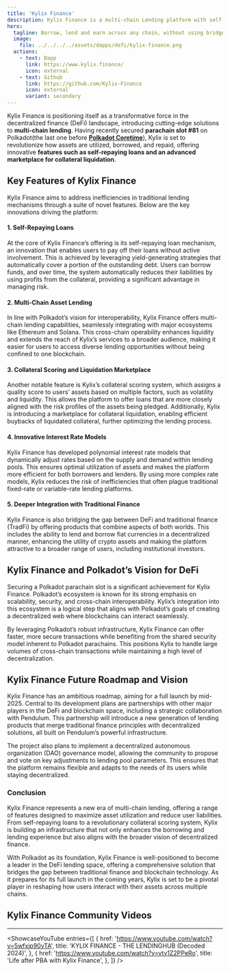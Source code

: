 ```yaml
---
title: 'Kylix Finance'
description: Kylix Finance is a multi-chain Lending platform with self-repaying loans and a marketplace for Collateral Liquidation.
hero:
  tagline: Borrow, lend and earn across any chain, without using bridges.
  image: 
    file: ../../../../assets/dapps/defi/kylix-finance.png
  actions:
    - text: Dapp
      link: https://www.kylix.finance/
      icon: external
    - text: Github
      link: https://github.com/Kylix-Finance
      icon: external
      variant: secondary
---
```



Kylix Finance is positioning itself as a transformative force in the decentralized finance (DeFi) landscape, introducing cutting-edge solutions to **multi-chain lending**. Having recently secured **parachain slot #81** on Polkadot(the last one before **[Polkadot Coretime](https://dablock.com/guides/what-is-polkadot-agile-coretime/)**), Kylix is set to revolutionize how assets are utilized, borrowed, and repaid, offering innovative **features such as self-repaying loans and an advanced marketplace for collateral liquidation**.

## Key Features of Kylix Finance
Kylix Finance aims to address inefficiencies in traditional lending mechanisms through a suite of novel features. Below are the key innovations driving the platform:

#### 1. **Self-Repaying Loans**
At the core of Kylix Finance’s offering is its self-repaying loan mechanism, an innovation that enables users to pay off their loans without active involvement. This is achieved by leveraging yield-generating strategies that automatically cover a portion of the outstanding debt. Users can borrow funds, and over time, the system automatically reduces their liabilities by using profits from the collateral, providing a significant advantage in managing risk.

#### 2. **Multi-Chain Asset Lending**
In line with Polkadot’s vision for interoperability, Kylix Finance offers multi-chain lending capabilities, seamlessly integrating with major ecosystems like Ethereum and Solana. This cross-chain operability enhances liquidity and extends the reach of Kylix’s services to a broader audience, making it easier for users to access diverse lending opportunities without being confined to one blockchain.

#### 3. **Collateral Scoring and Liquidation Marketplace**
Another notable feature is Kylix’s collateral scoring system, which assigns a quality score to users’ assets based on multiple factors, such as volatility and liquidity. This allows the platform to offer loans that are more closely aligned with the risk profiles of the assets being pledged. Additionally, Kylix is introducing a marketplace for collateral liquidation, enabling efficient buybacks of liquidated collateral, further optimizing the lending process.

#### 4. **Innovative Interest Rate Models**
Kylix Finance has developed polynomial interest rate models that dynamically adjust rates based on the supply and demand within lending pools. This ensures optimal utilization of assets and makes the platform more efficient for both borrowers and lenders. By using more complex rate models, Kylix reduces the risk of inefficiencies that often plague traditional fixed-rate or variable-rate lending platforms.

#### 5. **Deeper Integration with Traditional Finance**
Kylix Finance is also bridging the gap between DeFi and traditional finance (TradFi) by offering products that combine aspects of both worlds. This includes the ability to lend and borrow fiat currencies in a decentralized manner, enhancing the utility of crypto assets and making the platform attractive to a broader range of users, including institutional investors.

## Kylix Finance and Polkadot’s Vision for DeFi
Securing a Polkadot parachain slot is a significant achievement for Kylix Finance. Polkadot’s ecosystem is known for its strong emphasis on scalability, security, and cross-chain interoperability. Kylix’s integration into this ecosystem is a logical step that aligns with Polkadot’s goals of creating a decentralized web where blockchains can interact seamlessly.

By leveraging Polkadot’s robust infrastructure, Kylix Finance can offer faster, more secure transactions while benefiting from the shared security model inherent to Polkadot parachains. This positions Kylix to handle large volumes of cross-chain transactions while maintaining a high level of decentralization.

## Kylix Finance Future Roadmap and Vision
Kylix Finance has an ambitious roadmap, aiming for a full launch by mid-2025. Central to its development plans are partnerships with other major players in the DeFi and blockchain space, including a strategic collaboration with Pendulum. This partnership will introduce a new generation of lending products that merge traditional finance principles with decentralized solutions, all built on Pendulum’s powerful infrastructure.

The project also plans to implement a decentralized autonomous organization (DAO) governance model, allowing the community to propose and vote on key adjustments to lending pool parameters. This ensures that the platform remains flexible and adapts to the needs of its users while staying decentralized.

### Conclusion
Kylix Finance represents a new era of multi-chain lending, offering a range of features designed to maximize asset utilization and reduce user liabilities. From self-repaying loans to a revolutionary collateral scoring system, Kylix is building an infrastructure that not only enhances the borrowing and lending experience but also aligns with the broader vision of decentralized finance.

With Polkadot as its foundation, Kylix Finance is well-positioned to become a leader in the DeFi lending space, offering a comprehensive solution that bridges the gap between traditional finance and blockchain technology. As it prepares for its full launch in the coming years, Kylix is set to be a pivotal player in reshaping how users interact with their assets across multiple chains.


## Kylix Finance Community Videos
------------
<ShowcaseYouTube
  entries={[
    {
      href: 'https://www.youtube.com/watch?v=5wfxjp90yTA',
      title: 'KYLIX FINANCE - THE LENDINGHUB (Decoded 2024)',
    },
        {
        href: 'https://www.youtube.com/watch?v=vty1Z2PPeRo',
      title: 'Life after PBA with Kylix Finance',
    },
  ]} />